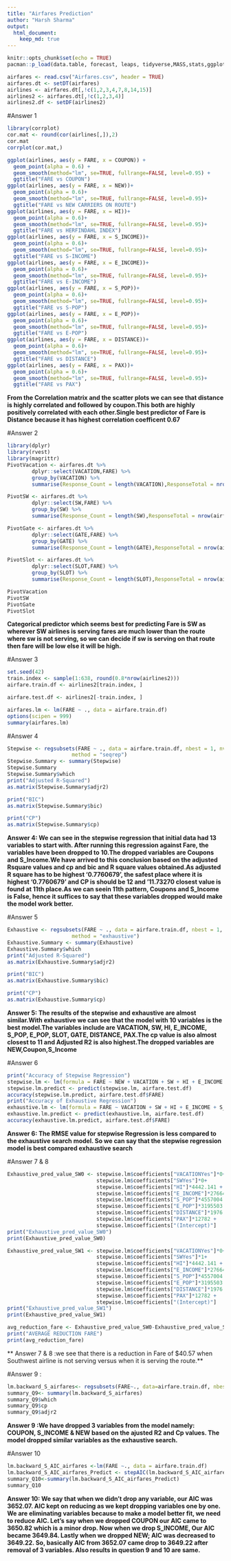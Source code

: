 ```yaml
---
title: "Airfares Prediction"
author: "Harsh Sharma"
output: 
  html_document:
    keep_md: true
---
```


```r
knitr::opts_chunk$set(echo = TRUE)
pacman::p_load(data.table, forecast, leaps, tidyverse,MASS,stats,ggplot2,dplyr,rvest,caret,TinyTex , scales)
```


```r
airfares <- read.csv("Airfares.csv", header = TRUE)
airfares.dt <- setDT(airfares)
airlines <- airfares.dt[,!c(1,2,3,4,7,8,14,15)] 
airlines2 <- airfares.dt[,!c(1,2,3,4)]
airlines2.df <- setDF(airlines2)
```
#Answer 1
```r
library(corrplot)
cor.mat <- round(cor(airlines[,]),2)
cor.mat
corrplot(cor.mat,)

```

```r
ggplot(airlines, aes(y = FARE, x = COUPON)) + 
  geom_point(alpha = 0.6) +
  geom_smooth(method="lm", se=TRUE, fullrange=FALSE, level=0.95) +
  ggtitle("FARE vs COUPON")
ggplot(airlines, aes(y = FARE, x = NEW))+
  geom_point(alpha = 0.6)+
  geom_smooth(method="lm", se=TRUE, fullrange=FALSE, level=0.95)+
  ggtitle("FARE vs NEW CARRIERS ON ROUTE")
ggplot(airlines, aes(y = FARE, x = HI))+
  geom_point(alpha = 0.6)+
  geom_smooth(method="lm", se=TRUE, fullrange=FALSE, level=0.95)+
  ggtitle("FARE vs HERFINDAHL INDEX")
ggplot(airlines, aes(y = FARE, x = S_INCOME))+
  geom_point(alpha = 0.6)+
  geom_smooth(method="lm", se=TRUE, fullrange=FALSE, level=0.95)+
  ggtitle("FARE vs S-INCOME")
ggplot(airlines, aes(y = FARE, x = E_INCOME))+
  geom_point(alpha = 0.6)+
  geom_smooth(method="lm", se=TRUE, fullrange=FALSE, level=0.95)+
  ggtitle("FARE vs E-INCOME")
ggplot(airlines, aes(y = FARE, x = S_POP))+
  geom_point(alpha = 0.6)+
  geom_smooth(method="lm", se=TRUE, fullrange=FALSE, level=0.95)+
  ggtitle("FARE vs S-POP")
ggplot(airlines, aes(y = FARE, x = E_POP))+
  geom_point(alpha = 0.6)+
  geom_smooth(method="lm", se=TRUE, fullrange=FALSE, level=0.95)+
  ggtitle("FARE vs E-POP")
ggplot(airlines, aes(y = FARE, x = DISTANCE))+
  geom_point(alpha = 0.6)+
  geom_smooth(method="lm", se=TRUE, fullrange=FALSE, level=0.95)+
  ggtitle("FARE vs DISTANCE")
ggplot(airlines, aes(y = FARE, x = PAX))+
  geom_point(alpha = 0.6)+
  geom_smooth(method="lm", se=TRUE, fullrange=FALSE, level=0.95)+
  ggtitle("FARE vs PAX")
```
**From the Correlation matrix and the scatter plots we can see that distance is highly correlated and followed by coupon.This both are highly positively correlated with each other.Single best predictor of Fare is Distance because it has highest correlation coefficent 0.67**

#Answer 2
```r
library(dplyr)
library(rvest)
library(magrittr)
PivotVacation <- airfares.dt %>%
        dplyr::select(VACATION,FARE) %>%
        group_by(VACATION) %>%
        summarise(Response_Count = length(VACATION),ResponseTotal = nrow(airfares.dt), ResponsePercent = percent(length(VACATION)/nrow(airfares.dt)), AvgFare = mean(FARE))

PivotSW <- airfares.dt %>%
        dplyr::select(SW,FARE) %>%
        group_by(SW) %>%
        summarise(Response_Count = length(SW),ResponseTotal = nrow(airfares.dt), ResponsePercent = percent(length(SW)/nrow(airfares.dt)), AvgFare = mean(FARE))

PivotGate <- airfares.dt %>%
        dplyr::select(GATE,FARE) %>%
        group_by(GATE) %>%
        summarise(Response_Count = length(GATE),ResponseTotal = nrow(airfares.dt), ResponsePercent = percent(length(GATE)/nrow(airfares.dt)), AvgFare = mean(FARE))

PivotSlot <- airfares.dt %>%
        dplyr::select(SLOT,FARE) %>%
        group_by(SLOT) %>%
        summarise(Response_Count = length(SLOT),ResponseTotal = nrow(airfares.dt), ResponsePercent = percent(length(SLOT)/nrow(airfares.dt)), AvgFare = mean(FARE))

PivotVacation
PivotSW
PivotGate
PivotSlot
```
**Categorical predictor which seems best for predicting Fare is SW as wherever SW airlines is serving fares are much lower than the route where sw is not serving, so we can decide if sw is serving on that route then fare will be low else it will be high.**

#Answer 3
```r
set.seed(42)
train.index <- sample(1:638, round(0.8*nrow(airlines2)))
airfare.train.df <- airlines2[train.index, ]

airfare.test.df <- airlines2[-train.index, ]
```

```r
airfares.lm <- lm(FARE ~ ., data = airfare.train.df)
options(scipen = 999)
summary(airfares.lm)
```
#Answer 4
```r
Stepwise <- regsubsets(FARE ~ ., data = airfare.train.df, nbest = 1, nvmax = dim(airfare.train.df)[2],
                     method = "seqrep")
Stepwise.Summary <- summary(Stepwise)
Stepwise.Summary
Stepwise.Summary$which
print("Adjusted R-Squared") 
as.matrix(Stepwise.Summary$adjr2)

print("BIC")  
as.matrix(Stepwise.Summary$bic)

print("CP")  
as.matrix(Stepwise.Summary$cp)
```
**Answer 4: We can see in the stepwise regression that initial data had 13 variables to start with. After running this regression against Fare, the variables have been dropped to 10.The dropped variables are Coupons and S_Income.We have arrived to this conclusion based on the adjusted Rsquare values and cp and bic and R square values obtained.As adjusted R square has to be highest '0.7760679', the safest place where it is highest '0.7760679' and CP is should be 12  and '11.73270 closest value is found at 11th place.As we can seein 11th pattern, Coupons and S_Income is False, hence it suffices to say that these variables dropped would make the model work better.**

#Answer 5
```r
Exhaustive <- regsubsets(FARE ~ ., data = airfare.train.df, nbest = 1, nvmax = dim(airfare.train.df)[2],
                     method = "exhaustive")
Exhaustive.Summary <- summary(Exhaustive)
Exhaustive.Summary$which
print("Adjusted R-Squared") 
as.matrix(Exhaustive.Summary$adjr2)

print("BIC")  
as.matrix(Exhaustive.Summary$bic)

print("CP")  
as.matrix(Exhaustive.Summary$cp)
```
**Answer 5: The results of the stepwise and exhaustive are almost similar.With exhaustive we can see that the model with 10 variables is the best model.The variables include are VACATION, SW, HI, E_INCOME, S_POP, E_POP, SLOT, GATE, DISTANCE, PAX.The cp value is also almost closest to 11 and Adjusted R2 is also highest.The dropped variables are NEW,Coupon,S_Income**

#Answer 6
```r
print("Accuracy of Stepwise Regression")
stepwise.lm <- lm(formula = FARE ~ NEW + VACATION + SW + HI + E_INCOME + S_POP + E_POP + SLOT + GATE + DISTANCE + PAX, data = airfare.train.df)
stepwise.lm.predict <- predict(stepwise.lm, airfare.test.df)
accuracy(stepwise.lm.predict, airfare.test.df$FARE)
print("Accuracy of Exhaustive Regression")
exhaustive.lm <- lm(formula = FARE ~ VACATION + SW + HI + E_INCOME + S_POP + E_POP + SLOT + GATE + DISTANCE + PAX, data = airfare.train.df)
exhaustive.lm.predict <- predict(exhaustive.lm, airfare.test.df)
accuracy(exhaustive.lm.predict, airfare.test.df$FARE)
```

**Answer 6: The RMSE value for stepwise Regression is less compared to the exhaustive search model. So we can say that the stepwise regression model is best compared exhaustive search**

#Answer 7 & 8
```r
Exhaustive_pred_value_SW0 <- stepwise.lm$coefficients["VACATIONYes"]*0+
                             stepwise.lm$coefficients["SWYes"]*0+
                             stepwise.lm$coefficients["HI"]*4442.141 +
                             stepwise.lm$coefficients["E_INCOME"]*27664 +
                             stepwise.lm$coefficients["S_POP"]*4557004 +
                             stepwise.lm$coefficients["E_POP"]*3195503 +
                             stepwise.lm$coefficients["DISTANCE"]*1976 +
                             stepwise.lm$coefficients["PAX"]*12782 +
                             stepwise.lm$coefficients["(Intercept)"]
print("Exhaustive_pred_value_SW0")
print(Exhaustive_pred_value_SW0)

Exhaustive_pred_value_SW1 <- stepwise.lm$coefficients["VACATIONYes"]*0+
                             stepwise.lm$coefficients["SWYes"]*1+
                             stepwise.lm$coefficients["HI"]*4442.141 +
                             stepwise.lm$coefficients["E_INCOME"]*27664 +
                             stepwise.lm$coefficients["S_POP"]*4557004 +
                             stepwise.lm$coefficients["E_POP"]*3195503 +
                             stepwise.lm$coefficients["DISTANCE"]*1976 +
                             stepwise.lm$coefficients["PAX"]*12782 +
                             stepwise.lm$coefficients["(Intercept)"]
print("Exhaustive_pred_value_SW1")
print(Exhaustive_pred_value_SW1)

avg_reduction_fare <- Exhaustive_pred_value_SW0-Exhaustive_pred_value_SW1
print("AVERAGE REDUCTION FARE")
print(avg_reduction_fare)


```
** Answer 7 & 8 :we see that there is a reduction in Fare of $40.57  when Southwest airline is not serving versus when it is serving the route.**

#Answer 9 :
```r
lm.backward_S_airfares<- regsubsets(FARE~., data=airfare.train.df, nbest= 1,nvmax=dim(airfare.train.df)[2], method="backward")
summary_Q9<- summary(lm.backward_S_airfares)
summary_Q9$which
summary_Q9$cp
summary_Q9$adjr2

```

**Answer 9 :We have dropped 3 variables from the model namely: COUPON, S_INCOME & NEW based on the ajusted R2 and Cp values. The model dropped similar variables as the exhaustive search.**

#Answer 10
```r
lm.backward_S_AIC_airfares <-lm(FARE ~., data = airfare.train.df)
lm.backward_S_AIC_airfares_Predict <- stepAIC(lm.backward_S_AIC_airfares, direction = "backward")
summary_Q10<-summary(lm.backward_S_AIC_airfares_Predict)
summary_Q10
```
**Answer 10: We say that when we didn’t drop any variable, our AIC was 3652.07. AIC kept on reducing as we kept dropping variables one by one. We are eliminating variables because to make a model better fit, we need to reduce AIC.  Let’s say when we dropped COUPON our AIC came to 3650.82 which is a minor drop. Now when we drop S_INCOME, Our AIC became 3649.84. Lastly when we dropped NEW; AIC was decreased to 3649.22. So, basically AIC from 3652.07 came drop to 3649.22 after removal of 3 variables. Also results in question 9 and 10 are same.**

